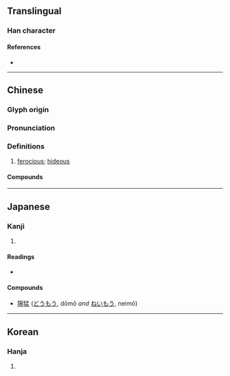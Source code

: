 {{also|狞}}
{{character info/new}}
==Translingual==

===Han character===
{{Han char|rn=94|rad=犬|as=14|sn=17|four=43221|canj=KHJPN|ids=⿰犭寧}}

====References====
* {{Han ref|kx=0720.160|dkj=20755|dj=1132.040|hdz=21375.010|uh=7370|ud=29552|bh=C0F1|bd=49393}}

----

==Chinese==
{{zh-forms|s=狞}}

===Glyph origin===
{{Han etym}}

===Pronunciation===
{{zh-pron
|m=níng
|c=ning4
|mn=lêng
|mc=y
|oc=y
|cat=a
}}

===Definitions===
{{zh-hanzi}}

# [[ferocious]]; [[hideous]]
#: {{zh-x|猙獰|[[ferocious]]; [[savage]]; [[hideous]]}}

====Compounds====
{{zh-der|獰笑|猙獰|獰視|生獰|獰惡|面目猙獰}}

----

==Japanese==

===Kanji===
{{ja-kanji|grade=|rs=犬14}}

# {{defn|lang=ja|sort=犬14}}

====Readings====
* {{ja-readings|goon=[[にょう]] (nyō)|kanon=[[のう]] (nō)|kanyoon=[[どう]] (dō)|kun=[[わるい]] (warui)}}

====Compounds====
* [[獰猛]] ([[どうもう]], dōmō ''and'' [[ねいもう]], neimō)

----

==Korean==

===Hanja===
{{ko-hanja|hangeul=영|eumhun=|rv=yeong|mr=yŏng|y=yeng}}

# {{defn|lang=ko|sort=犬14}}